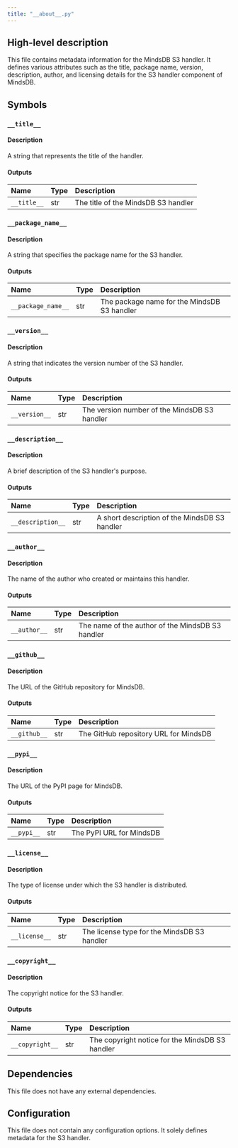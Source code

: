 ```yaml
---
title: "__about__.py"
---
```


## High-level description
This file contains metadata information for the MindsDB S3 handler. It defines various attributes such as the title, package name, version, description, author, and licensing details for the S3 handler component of MindsDB.

## Symbols

### `__title__`
#### Description
A string that represents the title of the handler.

#### Outputs
| Name | Type | Description |
|:-----|:-----|:------------|
| `__title__` | str | The title of the MindsDB S3 handler |

### `__package_name__`
#### Description
A string that specifies the package name for the S3 handler.

#### Outputs
| Name | Type | Description |
|:-----|:-----|:------------|
| `__package_name__` | str | The package name for the MindsDB S3 handler |

### `__version__`
#### Description
A string that indicates the version number of the S3 handler.

#### Outputs
| Name | Type | Description |
|:-----|:-----|:------------|
| `__version__` | str | The version number of the MindsDB S3 handler |

### `__description__`
#### Description
A brief description of the S3 handler's purpose.

#### Outputs
| Name | Type | Description |
|:-----|:-----|:------------|
| `__description__` | str | A short description of the MindsDB S3 handler |

### `__author__`
#### Description
The name of the author who created or maintains this handler.

#### Outputs
| Name | Type | Description |
|:-----|:-----|:------------|
| `__author__` | str | The name of the author of the MindsDB S3 handler |

### `__github__`
#### Description
The URL of the GitHub repository for MindsDB.

#### Outputs
| Name | Type | Description |
|:-----|:-----|:------------|
| `__github__` | str | The GitHub repository URL for MindsDB |

### `__pypi__`
#### Description
The URL of the PyPI page for MindsDB.

#### Outputs
| Name | Type | Description |
|:-----|:-----|:------------|
| `__pypi__` | str | The PyPI URL for MindsDB |

### `__license__`
#### Description
The type of license under which the S3 handler is distributed.

#### Outputs
| Name | Type | Description |
|:-----|:-----|:------------|
| `__license__` | str | The license type for the MindsDB S3 handler |

### `__copyright__`
#### Description
The copyright notice for the S3 handler.

#### Outputs
| Name | Type | Description |
|:-----|:-----|:------------|
| `__copyright__` | str | The copyright notice for the MindsDB S3 handler |

## Dependencies
This file does not have any external dependencies.

## Configuration
This file does not contain any configuration options. It solely defines metadata for the S3 handler.